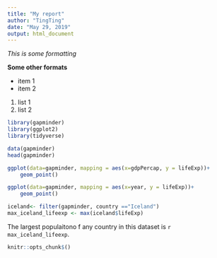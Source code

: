 ```yaml
---
title: "My report"
author: "TingTing"
date: "May 29, 2019"
output: html_document
---
```


*This is some formatting*

**Some other formats**

- item 1
- item 2


1. list 1
1. list 2



```r
library(gapminder)
library(ggplot2)
library(tidyverse)

data(gapminder)
head(gapminder)


```

```r
ggplot(data=gapminder, mapping = aes(x=gdpPercap, y = lifeExp))+
    geom_point()

```

```r
ggplot(data=gapminder, mapping = aes(x=year, y = lifeExp))+
    geom_point()
```

```r
iceland<- filter(gapminder, country =="Iceland")
max_iceland_lifeexp <- max(iceland$lifeExp)

```

The largest populaitono f any country in this dataset is `r max_iceland_lifeexp`.

```r
knitr::opts_chunk$()
```

